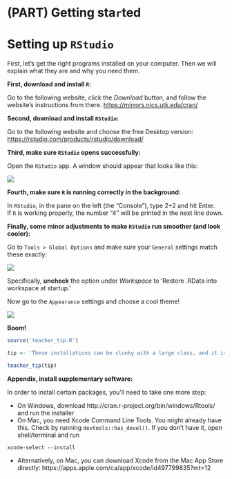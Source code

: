 # (PART) Getting sta`r`ted {-}

# Setting up `RStudio`

First, let's get the right programs installed on your computer. Then we will explain what they are and why you need them.   


**First, download and install `R`: **   

Go to the following website, click the *Download* button, and follow the website's instructions from there.
[https://mirrors.nics.utk.edu/cran/](https://mirrors.nics.utk.edu/cran/){target="blank"}


**Second, download and install `RStudio`:**    

Go to the following website and choose the free Desktop version:
[https://rstudio.com/products/rstudio/download/](https://rstudio.com/products/rstudio/download/){target="blank"}


**Third, make sure `RStudio` opens successfully:**    

Open the `RStudio` app. A window should appear that looks like this:

![](img/rstudio_firstopen.png)


**Fourth, make sure `R` is running correctly in the background:**    

In `RStudio`, in the pane on the left (the "Console”), type 2+2 and hit Enter.  
If `R` is working properly, the number “4” will be printed in the next line down.


**Finally, some minor adjustments to make `RStudio` run smoother (and look cooler):**

Go to `Tools > Global Options` and make sure your `General` settings match these exactly:

![](img/rstudio_settings.png)

Specifically, **uncheck** the option under *Workspace* to 'Restore .RData into workspace at startup.'  

Now go to the `Appearance` settings and choose a cool theme!

![](img/rstudio_theme.png)

**Boom!**  

```r
source('teacher_tip.R')

tip <- 'These installations can be clunky with a large class, and it is never fun to start out with a bunch of technical hang-ups. We recommend assigning this work **prior** to the start of the first class. Hold office hours the hour before class in order to troubleshoot one-on-one with students if they need help.'

teacher_tip(tip)
```


**Appendix, install supplementary software:**    

In order to install certain packages, you'll need to take one more step:

- On Windows, download http://cran.r-project.org/bin/windows/Rtools/ and run the installer
- On Mac, you need Xcode Command Line Tools. You might already have this. Check by running `devtools::has_devel()`. If you don't have it, open shell/terminal and run

```
xcode-select --install
```

- Alternatively, on Mac, you can download Xcode from the Mac App Store directly: https://apps.apple.com/ca/app/xcode/id497799835?mt=12

